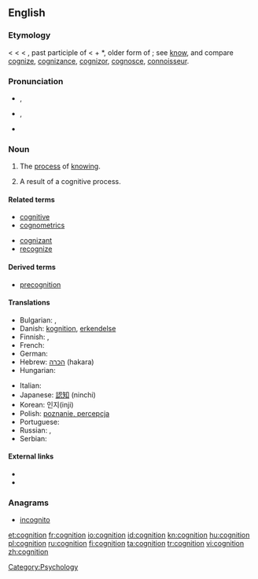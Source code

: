 ==English==

===Etymology===
< {{etyl|enm}} {{term|cognicion}} < {{etyl|la}} {{term|cognitio||knowledge, perception, a judicial examination, trial}} < {{term|cognitus}}, past participle of {{term|cognoscere||to know}} < {{term|co-||together}} + *{{term||gnoscere}}, older form of {{term|noscere||to know}}; see [[know]], and compare [[cognize]], [[cognizance]], [[cognizor]], [[cognosce]], [[connoisseur]].

===Pronunciation===
* {{a|RP}} {{IPA|/kɒɡˈnɪʃən/}}, {{SAMPA|/kQg"nIS@n/}}
* {{a|US}} {{IPA|/kɑɡˈnɪʃən/}}, {{SAMPA|/kAg"nIs@n/}}
* {{hyphenation|cog|ni|tion}}

===Noun===
{{wikipedia}}
{{en-noun|s|-}}

# The [[process]] of [[know]]ing.
# {{countable}} A result of a cognitive process.

====Related terms====
{{rel-top|terms related to ''cognition''}}
* [[cognitive]]
* [[cognometrics]]
{{rel-mid}}
* [[cognizant]]
* [[recognize]]
{{rel-bottom}}

====Derived terms====
* [[precognition]]

====Translations====
{{trans-top|process of knowing}}
* Bulgarian: {{t+|bg|знание|n}},  {{t|bg|познание|n}}
* Danish: [[kognition]], [[erkendelse]]
* Finnish: {{t-|fi|kognitio}}, {{t-|fi|tajunta}}
* French: {{t+|fr|connaissance|f}}
* German: {{t+|de|Kognition|f}}
* Hebrew: [[הכרה]] (hakara) {{f}}
* Hungarian: {{t+|hu|megismerés}}
{{trans-mid}}
* Italian: {{t+|it|conoscenza|m}}
* Japanese: [[認知]] (ninchi)
* Korean: 인지(inji)
* Polish: [[poznanie, percepcja]] {{n}}
* Portuguese: {{t+|pt|cognição}}
* Russian: {{t+|ru|познание}}, {{t+|ru|восприятие}}
* Serbian: {{t-|sr|spoznaja|f}}
{{trans-bottom}}

====External links====
* {{R:Webster 1913}}
* {{R:Century 1911}}

===Anagrams===
* [[incognito]]

[[Category:Psychology]]

[[et:cognition]]
[[fr:cognition]]
[[io:cognition]]
[[id:cognition]]
[[kn:cognition]]
[[hu:cognition]]
[[pl:cognition]]
[[ru:cognition]]
[[fi:cognition]]
[[ta:cognition]]
[[tr:cognition]]
[[vi:cognition]]
[[zh:cognition]]